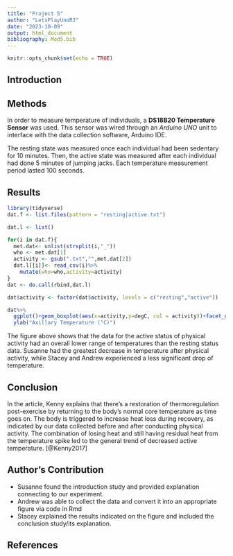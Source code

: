 ```yaml
---
title: "Project 5"
author: "LetsPlayUnoR3"
date: "2023-10-09"
output: html_document
bibliography: Mod5.bib
---
```


```r
knitr::opts_chunk$set(echo = TRUE)
```

## Introduction

## Methods
In order to measure temperature of individuals, a **DS18B20 Temperature Sensor** was used. This sensor was wired through an *Arduino UNO* unit to interface with the data collection software, Arduino IDE.

The resting state was measured once each individual had been sedentary for 10 minutes. Then, the active state was measured after each individual had done 5 minutes of jumping jacks. Each temperature measurement period lasted 100 seconds.

## Results
```r
library(tidyverse)
dat.f <- list.files(pattern = "resting|active.txt") 

dat.l <- list() 

for(i in dat.f){
  met.dat<- unlist(strsplit(i,"_"))
  who <- met.dat[1] 
  activity <- gsub(".txt","",met.dat[2])
  dat.l[[i]]<- read_csv(i)%>%
    mutate(who=who,activity=activity) 
}
dat <- do.call(rbind,dat.l)

dat$activity <- factor(dat$activity, levels = c("resting","active"))

dat%>%
  ggplot()+geom_boxplot(aes(x=activity,y=degC, col = activity))+facet_grid(.~who) +xlab("Activity Condition") +
  ylab("Axillary Temperature (°C)") 

```

The figure above shows that the data for the active status of physical activity had an overall lower range of temperatures than the resting status data. Susanne had the greatest decrease in temperature after physical activity, while Stacey and Andrew experienced a less significant drop of temperature. 


## Conclusion 
In the article, Kenny explains that there's a restoration of thermoregulation post-exercise by returning to the body's normal core temperature as time goes on. The body is triggered to increase heat loss during recovery, as indicated by our data collected before and after conducting physical activity. The combination of losing heat and still having residual heat from the temperature spike led to the general trend of decreased active temperature. [@Kenny2017]

## Author's Contribution 
- Susanne found the introduction study and provided explanation connecting to our experiment. 
- Andrew was able to collect the data and convert it into an appropriate figure via code in Rmd
- Stacey explained the results indicated on the figure and included the conclusion study/its explanation. 

## References
